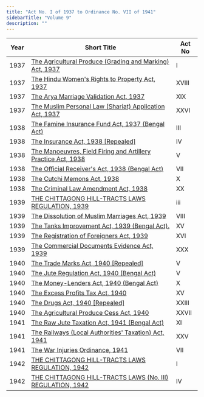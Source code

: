 ```yaml
---
title: "Act No. I of 1937 to Ordinance No. VII of 1941"
sidebarTitle: "Volume 9"
description: ""
---
```


| Year | Short Title | Act No |
|------|-------------|--------|
| 1937 | [The Agricultural Produce (Grading and Marking) Act, 1937](/laws/volume-9/act-170) | I |
| 1937 | [The Hindu Women's Rights to Property Act, 1937](/laws/volume-9/act-171) | XVIII |
| 1937 | [The Arya Marriage Validation Act, 1937](/laws/volume-9/act-172) | XIX |
| 1937 | [The Muslim Personal Law (Shariat) Application Act, 1937](/laws/volume-9/act-173) | XXVI |
| 1938 | [The Famine Insurance Fund Act, 1937 (Bengal Act)](/laws/volume-9/act-174) | III |
| 1938 | [The Insurance Act, 1938 [Repealed]](/laws/volume-9/act-175) | IV |
| 1938 | [The Manoeuvres, Field Firing and Artillery Practice Act, 1938](/laws/volume-9/act-176) | V |
| 1938 | [The Official Receiver's Act, 1938 (Bengal Act)](/laws/volume-9/act-177) | VII |
| 1938 | [The Cutchi Memons Act, 1938](/laws/volume-9/act-178) | X |
| 1938 | [The Criminal Law Amendment Act, 1938](/laws/volume-9/act-179) | XX |
| 1939 | [THE CHITTAGONG HILL-TRACTS LAWS REGULATION, 1939](/laws/volume-9/act-1325) | iii |
| 1939 | [The Dissolution of Muslim Marriages Act, 1939](/laws/volume-9/act-180) | VIII |
| 1939 | [The Tanks Improvement Act, 1939 (Bengal Act).](/laws/volume-9/act-181) | XV |
| 1939 | [The Registration of Foreigners Act, 1939](/laws/volume-9/act-182) | XVI |
| 1939 | [The Commercial Documents Evidence Act, 1939](/laws/volume-9/act-183) | XXX |
| 1940 | [The Trade Marks Act, 1940 [Repealed]](/laws/volume-9/act-184) | V |
| 1940 | [The Jute Regulation Act, 1940 (Bengal Act)](/laws/volume-9/act-185) | V |
| 1940 | [The Money-Lenders Act, 1940 (Bengal Act)](/laws/volume-9/act-186) | X |
| 1940 | [The Excess Profits Tax Act, 1940](/laws/volume-9/act-187) | XV |
| 1940 | [The Drugs Act, 1940 [Repealed]](/laws/volume-9/act-188) | XXIII |
| 1940 | [The Agricultural Produce Cess Act, 1940](/laws/volume-9/act-189) | XXVII |
| 1941 | [The Raw Jute Taxation Act, 1941 (Bengal Act)](/laws/volume-9/act-190) | XI |
| 1941 | [The Railways (Local Authorities' Taxation) Act, 1941](/laws/volume-9/act-191) | XXV |
| 1941 | [The War Injuries Ordinance, 1941](/laws/volume-9/act-192) | VII |
| 1942 | [THE CHITTAGONG HILL-TRACTS LAWS REGULATION, 1942](/laws/volume-9/act-1326) | I |
| 1942 | [THE CHITTAGONG HILL-TRACTS LAWS (No. III) REGULATION, 1942](/laws/volume-9/act-1328) | IV |
